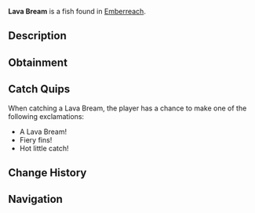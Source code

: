 {{FishInfobox
|image          = Lava Bream.png
|rarity         = Common
|sea            = Second Sea
|location       = [[Emberreach]]
|sublocation    = 
|sources        = Fishing Rod
|radar_location = 
|prog_speed     = +17
|xp             = 44
|weather        = Windy
|time           = 
|season         = Summer
|bait           = Insect
|base_weight    = 102
|base_value     = 93
|weight_range   = 66
|base_chance    = 92
|base_resil     = 57
}}
'''Lava Bream''' is a {{Rarity|Common}} fish found in [[Emberreach]].

== Description ==
{{Description|A dark fish, its fins aglow with the warmth of molten depths.|Bestiary Entry}}

== Obtainment ==
{{Description|It basks where the warm winds rage.|Bestiary Hint}}
{{Fish Availability|
Emberreach/Volcano
|top_rods      = 
Free Spirit Rod\451297.96\455156.43;
Candy Cane Rod\394361.66\307480.22;
Fischer's Rod\394293.16\511314.1;
Plastic Rod\393960.54\510015.08;
Fast Rod\390103.41\510330.63;
Adventurer's Rod\334041.75\553318.25;
Lobster Rod\345152.96\539640.82;
Carrot Rod\368503.31\528842.53;
Firefly Rod\373009.5\517898.01;
Blazebringer Rod\327850.61\517000.3;
Astralhook Rod\379614.72\0;
Trident Rod\369347.06\356589.51;
Steady Rod\367050.81\258467.1;
Verdant Shear Rod\341978.73\385231.81;
No-Life Rod\298441.2\292075.16;
Ethereal Prism Rod\279846.34\370635.25;
Seraphic Rod\276755.37\267196.01;
Challenger's Rod\267304.5\261098.39;
Rod Of The Forgotten Fang\265193.28\256338.59;
Depthseeker Rod\264979.06\264240.95;
Rod Of The Exalted One\262902.37\310667.22;
Avalanche Rod\261841.57\261130.72;
Rod Of The Depths\260630.91\252928.84;
Volcanic Rod\260554.88\256755.12;
Zeus Rod\259525.29\255740.55
|recommended   = Free Spirit Rod
}}

== Catch Quips ==
When catching a Lava Bream, the player has a chance to make one of the following exclamations:
* A Lava Bream!
* Fiery fins!
* Hot little catch!

== Change History ==
{{Change History|{{subst:Current Version}}}}

== Navigation ==
{{Fish Navbox|Emberreach}}